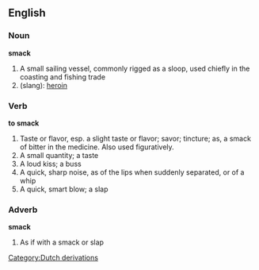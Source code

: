==English==

===Noun===
'''smack'''
#A small sailing vessel, commonly rigged as a sloop, used chiefly in the coasting and fishing trade
#(slang): [[heroin]]

===Verb===
'''to smack'''
#Taste or flavor, esp. a slight taste or flavor; savor; tincture; as, a smack of bitter in the medicine.  Also used figuratively.
#A small quantity; a taste
#A loud kiss; a buss
#A quick, sharp noise, as of the lips when suddenly separated, or of a whip
#A quick, smart blow; a slap

===Adverb===
'''smack'''
#As if with a smack or slap
[[Category:Dutch derivations]]